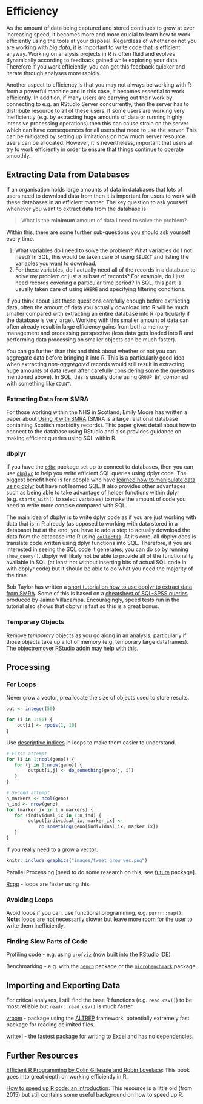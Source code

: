 # Efficiency
As the amount of data being captured and stored continues to grow at ever increasing speed, it becomes more and more crucial to learn how to work efficiently using the tools at your disposal. Regardless of whether or not you are working with *big data*, it is important to write code that is efficient anyway. Working on analysis projects in R is often fluid and evolves dynamically according to feedback gained while exploring your data. Therefore if you work efficiently, you can get this feedback quicker and iterate through analyses more rapidly.  
  
Another aspect to efficiency is that you may not always be working with R from a powerful machine and in this case, it becomes essential to work efficiently. In addition, if many users are carrying out their work by connecting to e.g. an RStudio Server concurrently, then the server has to distribute resource to all of these users. If some users are working very inefficiently (e.g. by extracting huge amounts of data or running highly intensive processing operations) then this can cause strain on the server which can have consequences for all users that need to use the server. This can be mitigated by setting up limitations on how much server resource users can be allocated. However, it is nevertheless, important that users all try to work efficiently in order to ensure that things continue to operate smoothly.


## Extracting Data from Databases
If an organisation holds large amounts of data in databases that lots of users need to download data from then it is important for users to work with these databases in an efficient manner. The key question to ask yourself whenever you want to extract data from the database is

> What is the **minimum** amount of data I need to solve the problem?

Within this, there are some further sub-questions you should ask yourself every time.

1. What variables do I need to solve the problem? What variables do I not need? In SQL, this would be taken care of using `SELECT` and listing the variables you want to download.
2. For these variables, do I actually need all of the records in a database to solve my problem or just a subset of records? For example, do I just need records covering a particular time period? In SQL, this part is usually taken care of using `WHERE` and specifying filtering conditions.

If you think about just these questions carefully enough before extracting data, often the amount of data you actually download into R will be much smaller compared with extracting an entire database into R (particularly if the database is very large). Working with this smaller amount of data can often already result in large efficiency gains from both a memory-management and processing perspective (less data gets loaded into R and performing data processing on smaller objects can be much faster).  
  
You can go further than this and think about whether or not you can aggregate data before bringing it into R. This is a particularly good idea when extracting *non-aggregated* records would still result in extracting huge amounts of data (even after carefully considering some the questions mentioned above). In SQL, this is usually done using `GROUP BY`, combined with something like `COUNT`.  

### Extracting Data from SMRA

For those working within the NHS in Scotland, Emily Moore has written a paper about [Using R with SMRA](https://github.com/Health-SocialCare-Scotland/R-Resources/blob/master/using%20SMRA%20with%20R.md) (SMRA is a large relational database containing Scottish morbidity records). This paper gives detail about how to connect to the database using RStudio and also provides guidance on making efficient queries using SQL within R.

### dbplyr

If you have the [`odbc`](https://db.rstudio.com/odbc) package set up to connect to databases, then you can use [`dbplyr`](https://db.rstudio.com/dplyr) to help you write efficient SQL queries using dplyr code. The biggest benefit here is for people who have [learned how to manipulate data using dplyr](tidyverse.html#data-manipulation-with-dplyr) but have not learned SQL. It also provides other advantages such as being able to take advantage of helper functions within dplyr (e.g. `starts_with()` to select variables) to make the amount of code you need to write more concise compared with SQL.  
  
The main idea of dbplyr is to write dplyr code as if you are just working with data that is in R already (as opposed to working with data stored in a database) but at the end, you have to add a step to actually download the data from the database into R using [`collect()`](https://dplyr.tidyverse.org/reference/compute.html). At it's core, all dbplyr does is translate code written using dplyr functions into SQL. Therefore, if you are interested in seeing the SQL code it generates, you can do so by running `show_query()`. dbplyr will likely not be able to provide all of the functionality available in SQL (at least not without inserting bits of actual SQL code in with dbplyr code) but it should be able to do what you need the majority of the time.
  
Bob Taylor has written a [short tutorial on how to use dbplyr to extract data from SMRA](dbplyr_tutorial.html). Some of this is based on a [cheatsheet of SQL-SPSS queries](https://github.com/Health-SocialCare-Scotland/SPSS-Resources/blob/master/Useful%20SQL-ISD.sps) produced by Jaime Villacampa. Encouragingly, speed tests run in the tutorial also shows that dbplyr is fast so this is a great bonus.


### Temporary Objects
Remove *temporary* objects as you go along in an analysis, particularly if those objects take up a lot of memory (e.g. temporary large dataframes). The [objectremover](https://cran.r-project.org/web/packages/objectremover/index.html) RStudio addin may help with this.


## Processing

### For Loops
Never grow a vector, preallocate the size of objects used to store results.
```r
out <- integer(50)

for (i in 1:50) {
    out[i] <- rpois(1, 10)
}
```

Use [descriptive indices](https://onunicornsandgenes.blog/2018/12/01/using-r-the-best-thing-ive-changed-about-my-code-in-years/) in loops to make them easier to understand.
```r
# First attempt
for (i in 1:ncol(geno)) {
   for (j in 1:nrow(geno)) {
        output[i,j] <- do_something(geno[j, i])
   }
}

# Second attempt
n_markers <- ncol(geno)
n_ind <- nrow(geno)
for (marker_ix in 1:n_markers) {
   for (individual_ix in 1:n_ind) {
        output[individual_ix, marker_ix] <-
            do_something(geno[individual_ix, marker_ix])
   }
}
```

If you really need to a grow a vector:

```r
knitr::include_graphics("images/tweet_grow_vec.png")
```


Parallel Processing [need to do some research on this, see [future](https://cran.r-project.org/web/packages/future/index.html) package].

[Rcpp](http://adv-r.had.co.nz/Rcpp.html) - loops are faster using this.


### Avoiding Loops
Avoid loops if you can, use functional programming, e.g. `purrr::map()`. **Note**: loops are not necessarily slower but leave more room for the user to write them inefficiently.


### Finding Slow Parts of Code
Profiling code - e.g. using [`profviz`](https://rstudio.github.io/profvis) (now built into the RStudio IDE)

Benchmarking - e.g. with the [`bench`](http://bench.r-lib.org) package or the [`microbenchmark`](https://cran.r-project.org/web/packages/microbenchmark/index.html) package.


## Importing and Exporting Data
For critical analyses, I still find the base R functions (e.g. `read.csv()`) to be most reliable but `readr::read_csv()` is much faster.

[vroom](https://github.com/jimhester/vroom) - package using the [ALTREP](https://svn.r-project.org/R/branches/ALTREP/ALTREP.html) framework, potentially extremely fast package for reading delimited files.

[writexl](https://cran.r-project.org/web/packages/writexl/index.html) - the fastest package for writing to Excel and has no dependencies.


## Further Resources
[Efficient R Programming by Colin Gillespie and Robin Lovelace](https://csgillespie.github.io/efficientR): This book goes into great depth on working efficiently in R.

[How to speed up R code:  an introduction](https://arxiv.org/pdf/1503.00855v1.pdf): This resource is a little old (from 2015) but still contains some useful background on how to speed up R.
